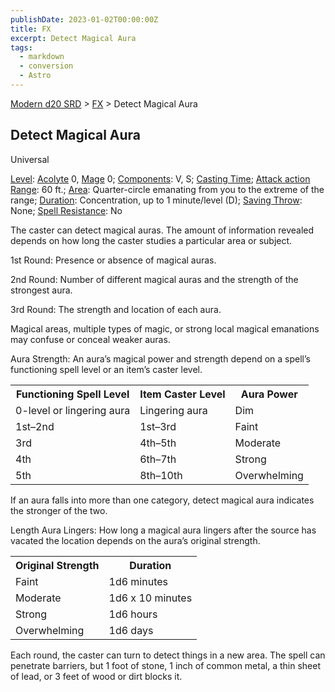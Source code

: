 ```yaml
---
publishDate: 2023-01-02T00:00:00Z
title: FX
excerpt: Detect Magical Aura
tags:
  - markdown
  - conversion
  - Astro
---
```


[Modern d20 SRD](/#modernD20) > [FX](modern-d20-srd-fx-index) > Detect Magical Aura

## Detect Magical Aura

Universal

[Level](modern-d20-srd-fx-level): [Acolyte](modern-d20-srd-classes-advanced-acolyte) 0, [Mage](modern-d20-srd-classes-advanced-mage) 0;
[Components](modern-d20-srd-fx-components): V, S; [Casting Time](modern-d20-srd-fx-casting-time); [Attack action](modern-d20-srd-combat-attack-actions) [Range](modern-d20-srd-fx-range): 60 ft.;
[Area](modern-d20-srd-fx-area): Quarter-circle emanating from you to the
extreme of the range; [Duration](modern-d20-srd-fx-duration): Concentration,
up to 1 minute/level (D); [Saving Throw](modern-d20-srd-basics-saving-throws):
None; [Spell Resistance](modern-d20-srd-special-abilities-spell-resistance):
No

The caster can detect magical auras. The amount of information revealed
depends on how long the caster studies a particular area or subject.

1st Round: Presence or absence of magical auras.

2nd Round: Number of different magical auras and the strength of the strongest
aura.

3rd Round: The strength and location of each aura.

Magical areas, multiple types of magic, or strong local magical emanations may
confuse or conceal weaker auras.

Aura Strength: An aura’s magical power and strength depend on a spell’s
functioning spell level or an item’s caster level.


<table> <tr> <th>Functioning Spell Level</th> <th>Item Caster Level</th> <th>Aura Power</th> </tr> <tr><td> 0-level or lingering aura</td><td> Lingering aura</td><td> Dim </td></tr> <tr class="shaded"><td> 1st–2nd</td><td> 1st–3rd</td><td> Faint </td></tr> <tr><td> 3rd</td><td> 4th–5th</td><td> Moderate </td></tr> <tr class="shaded"><td> 4th</td><td> 6th–7th</td><td> Strong </td></tr> <tr><td> 5th</td><td> 8th–10th</td><td> Overwhelming </td></tr> </table>



If an aura falls into more than one category, detect magical aura indicates
the stronger of the two.

Length Aura Lingers: How long a magical aura lingers after the source has
vacated the location depends on the aura’s original strength.


<table> <tr> <th>Original Strength</th> <th>Duration</th></tr> <tr><td> Faint</td><td> 1d6 minutes </td></tr> <tr class="shaded"><td>Moderate</td><td> 1d6 x 10 minutes </td></tr> <tr><td>Strong</td><td> 1d6 hours </td></tr> <tr class="shaded"><td>Overwhelming</td><td> 1d6 days</td></tr> </table>



Each round, the caster can turn to detect things in a new area. The spell can
penetrate barriers, but 1 foot of stone, 1 inch of common metal, a thin sheet
of lead, or 3 feet of wood or dirt blocks it.

